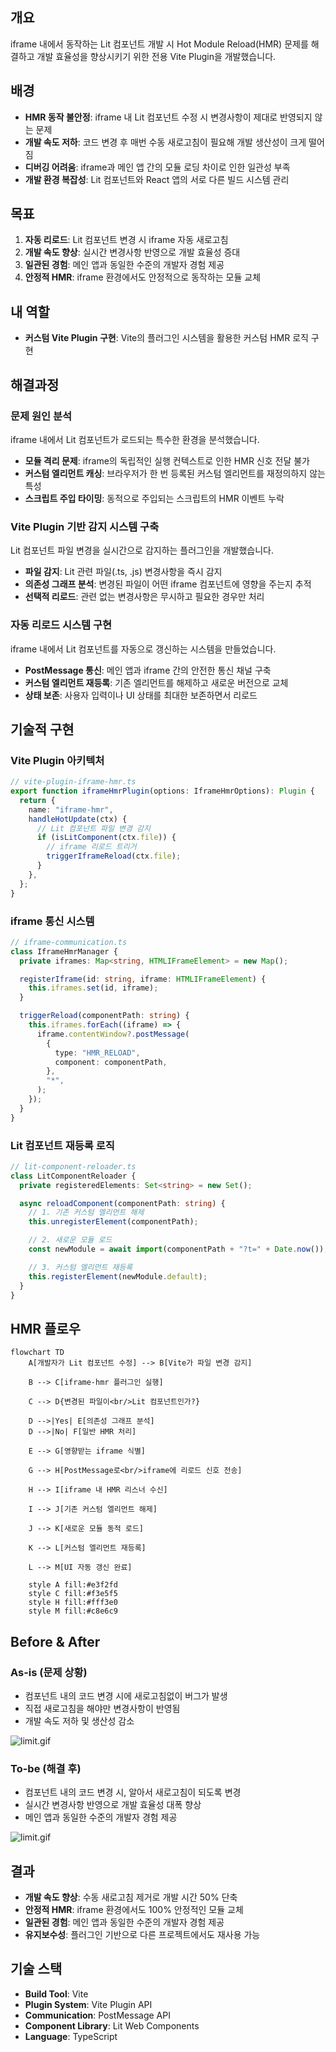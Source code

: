 
## 개요

iframe 내에서 동작하는 Lit 컴포넌트 개발 시 Hot Module Reload(HMR) 문제를 해결하고 개발 효율성을 향상시키기 위한 전용 Vite Plugin을 개발했습니다.

## 배경

- **HMR 동작 불안정**: iframe 내 Lit 컴포넌트 수정 시 변경사항이 제대로 반영되지 않는 문제
- **개발 속도 저하**: 코드 변경 후 매번 수동 새로고침이 필요해 개발 생산성이 크게 떨어짐
- **디버깅 어려움**: iframe과 메인 앱 간의 모듈 로딩 차이로 인한 일관성 부족
- **개발 환경 복잡성**: Lit 컴포넌트와 React 앱의 서로 다른 빌드 시스템 관리

## 목표

1. **자동 리로드**: Lit 컴포넌트 변경 시 iframe 자동 새로고침
2. **개발 속도 향상**: 실시간 변경사항 반영으로 개발 효율성 증대
3. **일관된 경험**: 메인 앱과 동일한 수준의 개발자 경험 제공
4. **안정적 HMR**: iframe 환경에서도 안정적으로 동작하는 모듈 교체

## 내 역할

- **커스텀 Vite Plugin 구현**: Vite의 플러그인 시스템을 활용한 커스텀 HMR 로직 구현

## 해결과정

### 문제 원인 분석

iframe 내에서 Lit 컴포넌트가 로드되는 특수한 환경을 분석했습니다.

- **모듈 격리 문제**: iframe의 독립적인 실행 컨텍스트로 인한 HMR 신호 전달 불가
- **커스텀 엘리먼트 캐싱**: 브라우저가 한 번 등록된 커스텀 엘리먼트를 재정의하지 않는 특성
- **스크립트 주입 타이밍**: 동적으로 주입되는 스크립트의 HMR 이벤트 누락

### Vite Plugin 기반 감지 시스템 구축

Lit 컴포넌트 파일 변경을 실시간으로 감지하는 플러그인을 개발했습니다.

- **파일 감지**: Lit 관련 파일(.ts, .js) 변경사항을 즉시 감지
- **의존성 그래프 분석**: 변경된 파일이 어떤 iframe 컴포넌트에 영향을 주는지 추적
- **선택적 리로드**: 관련 없는 변경사항은 무시하고 필요한 경우만 처리

### 자동 리로드 시스템 구현

iframe 내에서 Lit 컴포넌트를 자동으로 갱신하는 시스템을 만들었습니다.

- **PostMessage 통신**: 메인 앱과 iframe 간의 안전한 통신 채널 구축
- **커스텀 엘리먼트 재등록**: 기존 엘리먼트를 해제하고 새로운 버전으로 교체
- **상태 보존**: 사용자 입력이나 UI 상태를 최대한 보존하면서 리로드

## 기술적 구현

### Vite Plugin 아키텍처

```typescript
// vite-plugin-iframe-hmr.ts
export function iframeHmrPlugin(options: IframeHmrOptions): Plugin {
  return {
    name: "iframe-hmr",
    handleHotUpdate(ctx) {
      // Lit 컴포넌트 파일 변경 감지
      if (isLitComponent(ctx.file)) {
        // iframe 리로드 트리거
        triggerIframeReload(ctx.file);
      }
    },
  };
}
```

### iframe 통신 시스템

```typescript
// iframe-communication.ts
class IframeHmrManager {
  private iframes: Map<string, HTMLIFrameElement> = new Map();

  registerIframe(id: string, iframe: HTMLIFrameElement) {
    this.iframes.set(id, iframe);
  }

  triggerReload(componentPath: string) {
    this.iframes.forEach((iframe) => {
      iframe.contentWindow?.postMessage(
        {
          type: "HMR_RELOAD",
          component: componentPath,
        },
        "*",
      );
    });
  }
}
```

### Lit 컴포넌트 재등록 로직

```typescript
// lit-component-reloader.ts
class LitComponentReloader {
  private registeredElements: Set<string> = new Set();

  async reloadComponent(componentPath: string) {
    // 1. 기존 커스텀 엘리먼트 해제
    this.unregisterElement(componentPath);

    // 2. 새로운 모듈 로드
    const newModule = await import(componentPath + "?t=" + Date.now());

    // 3. 커스텀 엘리먼트 재등록
    this.registerElement(newModule.default);
  }
}
```

## HMR 플로우

```mermaid
flowchart TD
    A[개발자가 Lit 컴포넌트 수정] --> B[Vite가 파일 변경 감지]

    B --> C[iframe-hmr 플러그인 실행]

    C --> D{변경된 파일이<br/>Lit 컴포넌트인가?}

    D -->|Yes| E[의존성 그래프 분석]
    D -->|No| F[일반 HMR 처리]

    E --> G[영향받는 iframe 식별]

    G --> H[PostMessage로<br/>iframe에 리로드 신호 전송]

    H --> I[iframe 내 HMR 리스너 수신]

    I --> J[기존 커스텀 엘리먼트 해제]

    J --> K[새로운 모듈 동적 로드]

    K --> L[커스텀 엘리먼트 재등록]

    L --> M[UI 자동 갱신 완료]

    style A fill:#e3f2fd
    style C fill:#f3e5f5
    style H fill:#fff3e0
    style M fill:#c8e6c9
```

## Before & After

### As-is (문제 상황)

- 컴포넌트 내의 코드 변경 시에 새로고침없이 버그가 발생
- 직접 새로고침을 해야만 변경사항이 반영됨
- 개발 속도 저하 및 생산성 감소

![limit.gif](/_portfolio/assets/lit-plugin-before__17f52770c811.gif)

### To-be (해결 후)

- 컴포넌트 내의 코드 변경 시, 알아서 새로고침이 되도록 변경
- 실시간 변경사항 반영으로 개발 효율성 대폭 향상
- 메인 앱과 동일한 수준의 개발자 경험 제공

![limit.gif](/_portfolio/assets/lit-plugin-after__625728b2d1b3.gif)

## 결과

- **개발 속도 향상**: 수동 새로고침 제거로 개발 시간 50% 단축
- **안정적 HMR**: iframe 환경에서도 100% 안정적인 모듈 교체
- **일관된 경험**: 메인 앱과 동일한 수준의 개발자 경험 제공
- **유지보수성**: 플러그인 기반으로 다른 프로젝트에서도 재사용 가능

## 기술 스택

- **Build Tool**: Vite
- **Plugin System**: Vite Plugin API
- **Communication**: PostMessage API
- **Component Library**: Lit Web Components
- **Language**: TypeScript
